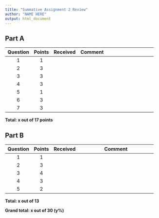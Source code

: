 ```yaml
---
title: "Summative Assignment 2 Review"
author: "NAME HERE"
output: html_document
---
```


## Part A

+----------+--------+----------+----------------------------------------+
| Question | Points | Received | Comment                                |
+:========:+:======:+:========:+:=======================================+
| 1        | 1      |          |                                        |
+----------+--------+----------+----------------------------------------+
| 2        | 3      |          |                                        |
+----------+--------+----------+----------------------------------------+
| 3        | 3      |          |                                        |
+----------+--------+----------+----------------------------------------+
| 4        | 3      |          |                                        |
+----------+--------+----------+----------------------------------------+
| 5        | 1      |          |                                        |
+----------+--------+----------+----------------------------------------+
| 6        | 3      |          |                                        |
+----------+--------+----------+----------------------------------------+
| 7        | 3      |          |                                        |
+----------+--------+----------+----------------------------------------+

**Total: x out of 17 points**

## Part B

+----------+--------+----------+----------------------------------------+
| Question | Points | Received | Comment                                |
+:========:+:======:+:========:+========================================+
| 1        | 1      |          |                                        |
+----------+--------+----------+----------------------------------------+
| 2        | 3      |          |                                        |
+----------+--------+----------+----------------------------------------+
| 3        | 4      |          |                                        |
+----------+--------+----------+----------------------------------------+
| 4        | 3      |          |                                        |
+----------+--------+----------+----------------------------------------+
| 5        | 2      |          |                                        |
+----------+--------+----------+----------------------------------------+

**Total: x out of 13**

**Grand total: x out of 30 (y%)**
